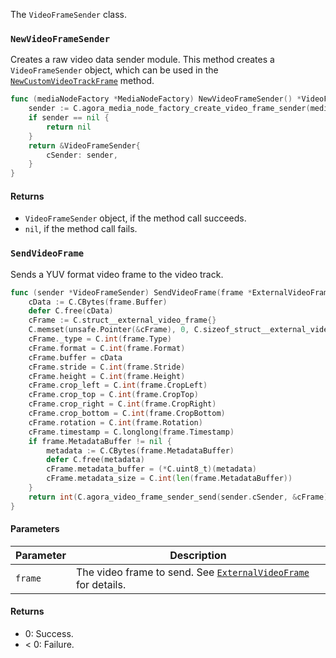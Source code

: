 The `VideoFrameSender` class.

### `NewVideoFrameSender`

Creates a raw video data sender module. This method creates a `VideoFrameSender` object, which can be used in the [`NewCustomVideoTrackFrame`](#newcustomvideotrackframe) method.

```go
func (mediaNodeFactory *MediaNodeFactory) NewVideoFrameSender() *VideoFrameSender {
    sender := C.agora_media_node_factory_create_video_frame_sender(mediaNodeFactory.cFactory)
    if sender == nil {
        return nil
    }
    return &VideoFrameSender{
        cSender: sender,
    }
}
```

#### Returns

- `VideoFrameSender` object, if the method call succeeds.
- `nil`, if the method call fails.

### `SendVideoFrame`

Sends a YUV format video frame to the video track.

```go
func (sender *VideoFrameSender) SendVideoFrame(frame *ExternalVideoFrame) int {
    cData := C.CBytes(frame.Buffer)
    defer C.free(cData)
    cFrame := C.struct__external_video_frame{}
    C.memset(unsafe.Pointer(&cFrame), 0, C.sizeof_struct__external_video_frame)
    cFrame._type = C.int(frame.Type)
    cFrame.format = C.int(frame.Format)
    cFrame.buffer = cData
    cFrame.stride = C.int(frame.Stride)
    cFrame.height = C.int(frame.Height)
    cFrame.crop_left = C.int(frame.CropLeft)
    cFrame.crop_top = C.int(frame.CropTop)
    cFrame.crop_right = C.int(frame.CropRight)
    cFrame.crop_bottom = C.int(frame.CropBottom)
    cFrame.rotation = C.int(frame.Rotation)
    cFrame.timestamp = C.longlong(frame.Timestamp)
    if frame.MetadataBuffer != nil {
        metadata := C.CBytes(frame.MetadataBuffer)
        defer C.free(metadata)
        cFrame.metadata_buffer = (*C.uint8_t)(metadata)
        cFrame.metadata_size = C.int(len(frame.MetadataBuffer))
    }
    return int(C.agora_video_frame_sender_send(sender.cSender, &cFrame))
}
```

#### Parameters

| Parameter | Description |
|------|------|
| `frame` | The video frame to send. See [`ExternalVideoFrame`](#externalvideoframe) for details. |

#### Returns

- 0: Success.
- < 0: Failure.
